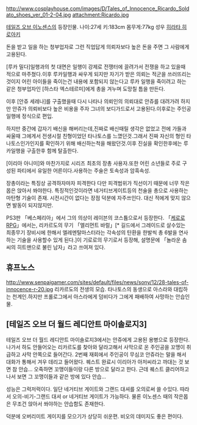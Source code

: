 http://www.cosplayhouse.com/images/D/Tales_of_Innocence_Ricardo_Soldato_shoes_ver_01-2-04.jpg
attachment:Ricardo.jpg

[[테일즈 오브 이노센스]]의 등장인물.
나이:27세
키:183cm
몸무게:77kg
성우 [[히라타 히로아키]]

돈을 받고 일을 하는 청부업자로 그런 직업답게 의뢰자보다 높은 돈을 주면 그 사람에게 고용된다.

[루카 밀다]일행과의 첫 대면은 일행이 강제로 전쟁터에 끌려가서 전쟁을 하고 있을때 적으로 마주쳤다.이후 루카일행과 싸우게 되지만 자기가 받은 의뢰는 적군을 쓰러뜨리는것이지 어린 아이들을 죽이는건 내용에 포함되지 않는다고 루카 일행을 죽이려고 하는 같은 청부업자인 [하스타 엑스테르미]에게 총을 겨누며 도망칠 틈을 만든다.

이후 [안쥬 세레나]를 구출했을때 다시 나타나 의뢰인의 의뢰대로 안쥬를 대려가려 하지만 안쥬가 의뢰비보다 높은 비용을 주자 그녀의 보디가드로서 고용된다.이후로는 주인공 일행에 정식으로 편입.

하지만 중간에 갑자기 배신을 해버리는데,진짜로 배신때릴 생각은 없었고 전에 가들과 싸울때 그에게서 전생시절 친형이었던 타나토스를 느꼈던것.그래서 진짜 자신의 형인 타나토스인가인지를 확인하기 위해 배신하는척을 해왔던것.이후 진실을 확인한후에는 루카일행을 구출한후 함께 탈출한다.

[이리아 아니미]와 마찬가지로 시리즈 최초의 장총 사용자.또한 어린 소년들로 주로 구성된 파티에서 유일한 어른이다.사용하는 주술은 토속성과 암흑속성.

장총이라는 특징상 공격하자마자 피격한다 다만 피격범위가 직선이기 때문에 너무 작은 몹은 앉아서 쏴야한다.
특징적인것이라면 네거티브게이트등의 천술을 총으로 사용하는 마탄형 기술이 존재.
시전시간이 없다는 장점 덕분에 자주쓰인다. 대신 적에게 맞지 않으면 발동이 되지않지만.

PS3판 「베스페리아」에서 그의 의상이 레이븐의 코스튬으로서 등장한다. 「[[케로로 RPG]]」에서는, 리카르도의 무기 「엘리먼트 바럴」[* 길드에서 그레이드로 살수있는 최종무기 장비시에 한해서 엘레멘탈마스터라는 각속성의 탄환을 한발씩 총 6발을 연사하는 기술을 사용할수 있게 된다.]이 기로로의 무기로서 등장해, 설명문에 「놀라운 솜씨의 히트맨으로 불린 남자」라고 쓰여져 있다.

== 휴프노스 ==
http://www.senpaigamer.com/sites/default/files/news/sony/12/28-tales-of-innocence-r-20.jpg
리카르도의 전생의 모습.
타나토스의 동생으로 아스라와 대립하는 천계인.하지만 프롤로그에서 아스라에게 덤비다가 그에게 패배하여 사망하는 안습인물.

== [테일즈 오브 더 월드 레디안트 마이솔로지3] ==

테일즈 오브 더 월드 레디안트 마이솔로지3에서는 안쥬에게 고용된 용병으로 등장한다. 나가서 하도 안들어오는 리카르도를 찾아와 달라고해서 사막으로 온 주인공을 꼬맹이 취급하고 사막 안쪽으로 들어간다. 2번째 재회에서 주인공이 무심코 안쥬라는 말을 해서 대화가 통해서 겨우 데리고 들어왔다. 퀘스트 완료시 이리아가 아저씨라고 까대는 것 보면 참 안습... 오죽하면 꼬맹이들이랑 다른 방으로 달라고 한다. 근데 퀘스트 클리어하고나서 보면 그 꼬맹이들과 같은 방에 있다 안습...

성능은 그럭저럭이다. 일단 네거티브 게이트와 그랜드 대셔를 오의로써 쓸 수있다. 따라서 오의-비기-그랜드 대셔 or 네거티브 게이트가 가능하다. 물론 이노센스 때의 작은몹은 무조건 앉아서 쏴야하는 안습함도 존재한다.

덕분에 오버리미트 게이지를 모으기가 상당히 쉬운편. 비오의 데미지도 좋은 편이다.
